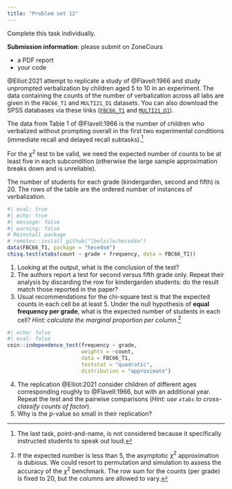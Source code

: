 ```yaml
---
title: "Problem set 12"
---
```


Complete this task individually.

**Submission information**: please submit on ZoneCours

-   a PDF report
-   your code

@Elliot:2021 attempt to replicate a study of @Flavell:1966 and study unprompted verbalization by children aged 5 to 10 in an experiment. The data containing the counts of the number of verbalization across all labs are given in the `FBC66_T1` and `MULTI21_D1` datasets. You can also download the SPSS databases via these links  ([`FBC66_T1`](/files/data/SPSS/FBC66_T1.sav) and [`MULTI21_D1`](/files/data/SPSS/MULTI21_D1.sav)).

The data from Table 1 of @Flavell:1966 is the number of children who verbalized without prompting overall in the first two experimental conditions (immediate recall and delayed recall subtasks).^[The last task, point-and-name, is not considered because it specifically instructed students to speak out loud.]

For the $\chi^2$ test to be valid, we need the expected number of counts to be at least five in each subcondition (otherwise the large sample approximation breaks down and is unreliable).

The number of students for each grade (kindergarden, second and fifth) is 20.
The rows of the table are the ordered number of instances of verbalization.

```r
#| eval: true
#| echo: true
#| message: false
#| warning: false
# Reinstall package
# remotes::install_github("lbelzile/hecedsm")
data(FBC66_T1, package = "hecedsm")
chisq.test(xtabs(count ~ grade + frequency, data = FBC66_T1))
```

1. Looking at the output, what is the conclusion of the test? 
2. The authors report a test for second versus fifth grade only. Repeat their analysis by discarding the row for kindergarden students: do the result match those reported in the paper? 
3. Usual recommendations for the chi-square test is that the expected counts in each cell be at least 5. Under the null hypothesis of **equal frequency per grade**, what is the expected number of students in each cell? *Hint: calculate the marginal proportion per column*.^[If the expected number is less than 5, the asymptotic $\chi^2$ approximation is dubious.  We could resort to permutation and simulation to assess the accuracy of the $\chi^2$ benchmark. The row sum for the counts (per grade) is fixed to 20, but the columns are allowed to vary.]

```r
#| echo: false
#| eval: false
coin::independence_test(frequency ~ grade, 
                        weights = ~count, 
                        data = FBC66_T1, 
                        teststat = "quadratic",
                        distribution = "approximate")
```

4. The replication @Elliot:2021 consider children of different ages corresponding roughly to @Flavell:1966, but with an additional year. Repeat the test and the pairwise comparisons (*Hint: use `xtabs` to cross-classify counts of factor*).
5. Why is the $p$-value so small in their replication?
